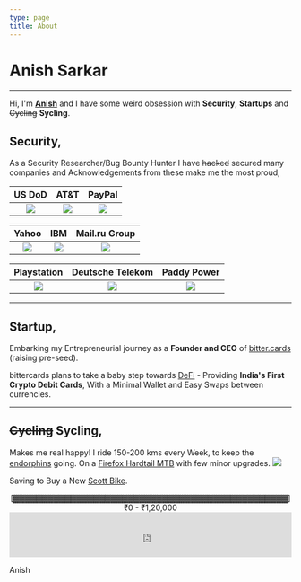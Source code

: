 ```yaml
---
type: page
title: About
---
```

# Anish Sarkar
---

Hi, I'm **[Anish](https://anishwantstobeasecurity.engineer/images/FBF78BCC-9599-4726-9770-1FB9AEFE7394.png)** and I have some weird obsession with **Security**, **Startups** and ~~Cycling~~ **Sycling**.

## Security,

As a Security Researcher/Bug Bounty Hunter I have ~~hacked~~ secured many companies and Acknowledgements from these make me the most proud,



US DoD                |  AT&T                |  PayPal
:-------------------------:|:-------------------------:|:-------------------------:
![](https://anishwantstobeasecurity.engineer/images/DoD.png) | ![](https://anishwantstobeasecurity.engineer/images/att.png) | ![](https://anishwantstobeasecurity.engineer/images/paypal.jpg)


Yahoo                |  IBM                |  Mail.ru Group
:-------------------------:|:-------------------------:|:-------------------------:
![](https://anishwantstobeasecurity.engineer/images/yahoo.jpg) | ![](https://anishwantstobeasecurity.engineer/images/IBM.jpg) | ![](https://anishwantstobeasecurity.engineer/images/mailru.png)


Playstation                |  Deutsche Telekom                |  Paddy Power
:-------------------------:|:-------------------------:|:-------------------------:
![](https://anishwantstobeasecurity.engineer/images/playstation.png) | ![](https://anishwantstobeasecurity.engineer/images/t-mobile.jpg.png) | ![](https://anishwantstobeasecurity.engineer/images/PPB.png)

---

## Startup,

Embarking my Entrepreneurial journey as a **Founder and CEO** of [bitter.cards](https://bitter.cards) (raising pre-seed).

bittercards plans to take a baby step towards [DeFi](https://ethereum.org/en/defi/) -  Providing **India's First Crypto Debit Cards**, With a Minimal Wallet and Easy Swaps between currencies.

 ---
 ## ~~Cycling~~ Sycling,

Makes me real happy! I ride 150-200 kms every Week, to keep the [endorphins](https://www.healthline.com/health/endorphins) going.
On a [Firefox Hardtail MTB](https://www.firefoxbikes.com/firefox-fusion-2-6-21-speed/) with few minor upgrades.
![](https://anishwantstobeasecurity.engineer/images/IMG_2567_MOV_SparkVideo.gif)

Saving to Buy a New [Scott Bike](https://www.scott-sports.com/global/en/product/scott-speedster-10-bike).

<center>[▓▓▓▓▓▓▓▓▓▓▓▓▓▓▓▓▓▓▓▓▓▓▓▓▓▓▓▓▓▓▓▓▓▓▓▓▓▓▓▓▓▓▓▓▓▓▓▓]</center>
 <center>₹0 - ₹1,20,000</center>

<iframe src="https://open.spotify.com/embed/track/0vg4WnUWvze6pBOJDTq99k?theme=0" width="100%" height="80" frameBorder="0" allowtransparency="true" allow="encrypted-media"></iframe>



Anish
